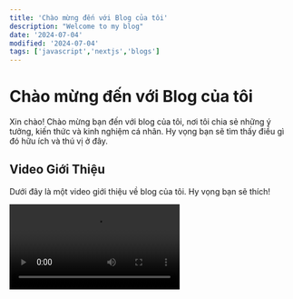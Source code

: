 ```yaml
---
title: 'Chào mừng đến với Blog của tôi'
description: "Welcome to my blog"
date: '2024-07-04'
modified: '2024-07-04'
tags: ['javascript','nextjs','blogs']
---
```


# Chào mừng đến với Blog của tôi

Xin chào! Chào mừng bạn đến với blog của tôi, nơi tôi chia sẻ những ý tưởng, kiến thức và kinh nghiệm cá nhân. Hy vọng bạn sẽ tìm thấy điều gì đó hữu ích và thú vị ở đây.

## Video Giới Thiệu

Dưới đây là một video giới thiệu về blog của tôi. Hy vọng bạn sẽ thích!

<Video src='https://www.youtube.com/embed/dQw4w9WgXcQ'/>

## Hình Ảnh

Đây là một hình ảnh mà tôi rất yêu thích. Hy vọng bạn cũng sẽ thích nó!

<CustomImage src='https://via.placeholder.com/800x400.png' alt='welcome' />

Cảm ơn bạn đã ghé thăm blog của tôi. Hãy thường xuyên trở lại để cập nhật những bài viết mới nhất!
